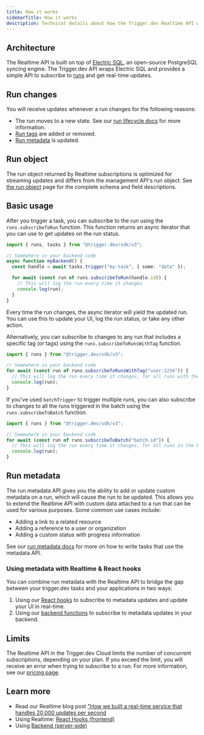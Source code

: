 ```yaml
---
title: How it works
sidebarTitle: How it works
description: Technical details about how the Trigger.dev Realtime API works
---
```


## Architecture

The Realtime API is built on top of [Electric SQL](https://electric-sql.com/), an open-source PostgreSQL syncing engine. The Trigger.dev API wraps Electric SQL and provides a simple API to subscribe to [runs](/runs) and get real-time updates.

## Run changes

You will receive updates whenever a run changes for the following reasons:

- The run moves to a new state. See our [run lifecycle docs](/runs#the-run-lifecycle) for more information.
- [Run tags](/tags) are added or removed.
- [Run metadata](/runs/metadata) is updated.

## Run object

The run object returned by Realtime subscriptions is optimized for streaming updates and differs from the management API's run object. See [the run object](/realtime/run-object) page for the complete schema and field descriptions.

## Basic usage

After you trigger a task, you can subscribe to the run using the `runs.subscribeToRun` function. This function returns an async iterator that you can use to get updates on the run status.

```ts
import { runs, tasks } from "@trigger.dev/sdk/v3";

// Somewhere in your backend code
async function myBackend() {
  const handle = await tasks.trigger("my-task", { some: "data" });

  for await (const run of runs.subscribeToRun(handle.id)) {
    // This will log the run every time it changes
    console.log(run);
  }
}
```

Every time the run changes, the async iterator will yield the updated run. You can use this to update your UI, log the run status, or take any other action.

Alternatively, you can subscribe to changes to any run that includes a specific tag (or tags) using the `runs.subscribeToRunsWithTag` function.

```ts
import { runs } from "@trigger.dev/sdk/v3";

// Somewhere in your backend code
for await (const run of runs.subscribeToRunsWithTag("user:1234")) {
  // This will log the run every time it changes, for all runs with the tag "user:1234"
  console.log(run);
}
```

If you've used `batchTrigger` to trigger multiple runs, you can also subscribe to changes to all the runs triggered in the batch using the `runs.subscribeToBatch` function.

```ts
import { runs } from "@trigger.dev/sdk/v3";

// Somewhere in your backend code
for await (const run of runs.subscribeToBatch("batch-id")) {
  // This will log the run every time it changes, for all runs in the batch with the ID "batch-id"
  console.log(run);
}
```

## Run metadata

The run metadata API gives you the ability to add or update custom metadata on a run, which will cause the run to be updated. This allows you to extend the Realtime API with custom data attached to a run that can be used for various purposes. Some common use cases include:

- Adding a link to a related resource
- Adding a reference to a user or organization
- Adding a custom status with progress information

See our [run metadata docs](/runs/metadata) for more on how to write tasks that use the metadata API.

### Using metadata with Realtime & React hooks

You can combine run metadata with the Realtime API to bridge the gap between your trigger.dev tasks and your applications in two ways:

1. Using our [React hooks](/realtime/react-hooks/subscribe#using-metadata) to subscribe to metadata updates and update your UI in real-time.
2. Using our [backend functions](/realtime/backend) to subscribe to metadata updates in your backend.

## Limits

The Realtime API in the Trigger.dev Cloud limits the number of concurrent subscriptions, depending on your plan. If you exceed the limit, you will receive an error when trying to subscribe to a run. For more information, see our [pricing page](https://trigger.dev/pricing).

## Learn more

- Read our Realtime blog post ["How we built a real-time service that handles 20,000 updates per second](https://trigger.dev/blog/how-we-built-realtime)
- Using Realtime: [React Hooks (frontend)](/realtime/react-hooks)
- Using [Backend (server-side)](/realtime/backend)
